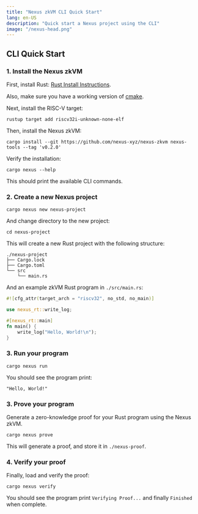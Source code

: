 ```yaml
---
title: "Nexus zkVM CLI Quick Start"
lang: en-US
description: "Quick start a Nexus project using the CLI"
image: "/nexus-head.png"
---
```




## CLI Quick Start

<Steps>

### 1. Install the Nexus zkVM

First, install Rust: [Rust Install Instructions](https://www.rust-lang.org/tools/install).

Also, make sure you have a working version of [cmake](https://cmake.org/).

Next, install the RISC-V target:

```shell
rustup target add riscv32i-unknown-none-elf
```

Then, install the Nexus zkVM:

```shell
cargo install --git https://github.com/nexus-xyz/nexus-zkvm nexus-tools --tag 'v0.2.0'
```

Verify the installation:

```shell
cargo nexus --help
```

This should print the available CLI commands.

### 2. Create a new Nexus project

```shell
cargo nexus new nexus-project
```

And change directory to the new project:

```shell
cd nexus-project
```

This will create a new Rust project with the following structure:

```shell
./nexus-project
├── Cargo.lock
├── Cargo.toml
└── src
    └── main.rs
```

And an example zkVM Rust program in `./src/main.rs`:

```rust
#![cfg_attr(target_arch = "riscv32", no_std, no_main)]

use nexus_rt::write_log;

#[nexus_rt::main]
fn main() {
    write_log("Hello, World!\n");
}
```

### 3. Run your program

```shell
cargo nexus run
```

You should see the program print:

```shell
"Hello, World!"
```

### 3. Prove your program

Generate a zero-knowledge proof for your Rust program using the Nexus zkVM.

```shell
cargo nexus prove
```

This will generate a proof, and store it in `./nexus-proof`.

### 4. Verify your proof

Finally, load and verify the proof:

```shell
cargo nexus verify
```

You should see the program print `Verifying Proof...` and
finally `Finished` when complete.

</Steps>
